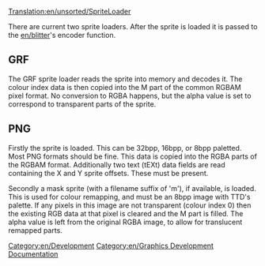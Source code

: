 [[Translation:en/unsorted/SpriteLoader]]


There are current two sprite loaders. After the sprite is loaded it is passed to the [[en/blitter]]'s encoder function.

== GRF ==

The GRF sprite loader reads the sprite into memory and decodes it. The colour index data is then copied into the M part of the common RGBAM pixel format. No conversion to RGBA happens, but the alpha value is set to correspond to transparent parts of the sprite.

== PNG ==

Firstly the sprite is loaded. This can be 32bpp, 16bpp, or 8bpp paletted. Most PNG formats should be fine. This data is copied into the RGBA parts of the RGBAM format. Additionally two text (tEXt) data fields are read containing the X and Y sprite offsets. These must be present.

Secondly a mask sprite (with a filename suffix of 'm'), if available, is loaded. This is used for colour remapping, and must be an 8bpp image with TTD's palette. If any pixels in this image are not transparent (colour index 0) then the existing RGB data at that pixel is cleared and the M part is filled. The alpha value is left from the original RGBA image, to allow for translucent remapped parts.

[[Category:en/Development]]
[[Category:en/Graphics Development Documentation]]